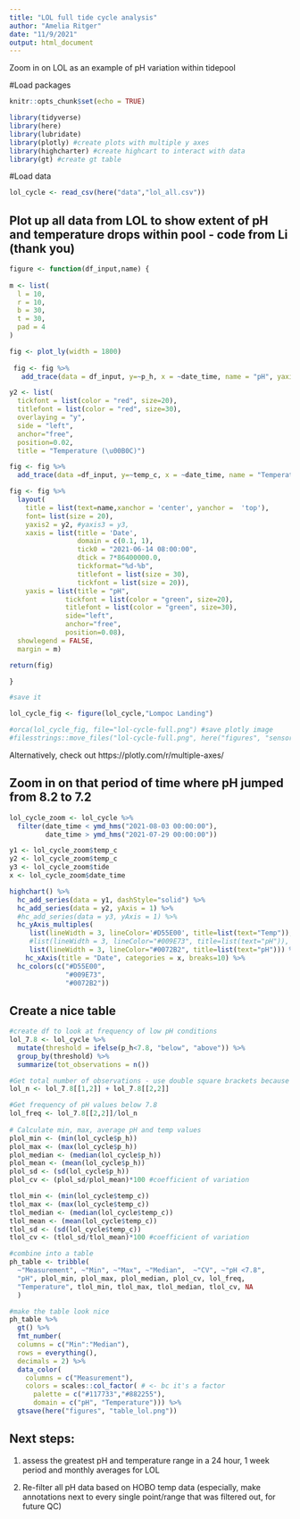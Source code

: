 ```yaml
---
title: "LOL full tide cycle analysis"
author: "Amelia Ritger"
date: "11/9/2021"
output: html_document
---
```


Zoom in on LOL as an example of pH variation within tidepool

#Load packages
```r
knitr::opts_chunk$set(echo = TRUE)

library(tidyverse)
library(here)
library(lubridate)
library(plotly) #create plots with multiple y axes
library(highcharter) #create highcart to interact with data
library(gt) #create gt table
```

#Load data
```r
lol_cycle <- read_csv(here("data","lol_all.csv"))
```
 
## Plot up all data from LOL to show extent of pH and temperature drops within pool - code from Li (thank you)
```r
figure <- function(df_input,name) {
  
m <- list(
  l = 10,
  r = 10,
  b = 30,
  t = 30,
  pad = 4
)

fig <- plot_ly(width = 1800)
 
 fig <- fig %>% 
   add_trace(data = df_input, y=~p_h, x = ~date_time, name = "pH", yaxis = "y1", mode = "lines", type = "scatter", line=list(color="green")) 

y2 <- list(
  tickfont = list(color = "red", size=20),
  titlefont = list(color = "red", size=30),
  overlaying = "y",
  side = "left",
  anchor="free",
  position=0.02,
  title = "Temperature (\u00B0C)")

fig <- fig %>% 
  add_trace(data =df_input, y=~temp_c, x = ~date_time, name = "Temperature (\u00B0C)", yaxis = "y2", mode = "lines", type = "scatter", line=list(color="red"))

fig <- fig %>% 
  layout(
    title = list(text=name,xanchor = 'center', yanchor =  'top'),
    font= list(size = 20),
    yaxis2 = y2, #yaxis3 = y3,
    xaxis = list(title = 'Date',
                 domain = c(0.1, 1),
                 tick0 = "2021-06-14 08:00:00",
                 dtick = 7*86400000.0, 
                 tickformat="%d-%b",
                 titlefont = list(size = 30),
                 tickfont = list(size = 20)),
    yaxis = list(title = "pH",
              tickfont = list(color = "green", size=20),
              titlefont = list(color = "green", size=30),
              side="left",
              anchor="free",
              position=0.08),
  showlegend = FALSE,
  margin = m)

return(fig)

}

#save it

lol_cycle_fig <- figure(lol_cycle,"Lompoc Landing")

#orca(lol_cycle_fig, file="lol-cycle-full.png") #save plotly image
#filesstrings::move_files("lol-cycle-full.png", here("figures", "sensors"), overwrite=TRUE) #move the image to the "Figures" folder
```
Alternatively, check out https://plotly.com/r/multiple-axes/

## Zoom in on that period of time where pH jumped from 8.2 to 7.2
```r
lol_cycle_zoom <- lol_cycle %>%
  filter(date_time < ymd_hms("2021-08-03 00:00:00"),
         date_time > ymd_hms("2021-07-29 00:00:00"))

y1 <- lol_cycle_zoom$temp_c
y2 <- lol_cycle_zoom$temp_c
y3 <- lol_cycle_zoom$tide
x <- lol_cycle_zoom$date_time

highchart() %>% 
  hc_add_series(data = y1, dashStyle="solid") %>% 
  hc_add_series(data = y2, yAxis = 1) %>% 
  #hc_add_series(data = y3, yAxis = 1) %>%
  hc_yAxis_multiples(
     list(lineWidth = 3, lineColor='#D55E00', title=list(text="Temp")),
     #list(lineWidth = 3, lineColor="#009E73", title=list(text="pH")),
     list(lineWidth = 3, lineColor="#0072B2", title=list(text="pH"))) %>%
    hc_xAxis(title = "Date", categories = x, breaks=10) %>%
  hc_colors(c("#D55E00",
              "#009E73",
              "#0072B2"))
```

## Create a nice table
```r
#create df to look at frequency of low pH conditions
lol_7.8 <- lol_cycle %>%
  mutate(threshold = ifelse(p_h<7.8, "below", "above")) %>%
  group_by(threshold) %>%
  summarize(tot_observations = n())

#Get total number of observations - use double square brackets because it's a tibble
lol_n <- lol_7.8[[1,2]] + lol_7.8[[2,2]]

#Get frequency of pH values below 7.8
lol_freq <- lol_7.8[[2,2]]/lol_n
  
# Calculate min, max, average pH and temp values
plol_min <- (min(lol_cycle$p_h))
plol_max <- (max(lol_cycle$p_h))
plol_median <- (median(lol_cycle$p_h))
plol_mean <- (mean(lol_cycle$p_h))
plol_sd <- (sd(lol_cycle$p_h))
plol_cv <- (plol_sd/plol_mean)*100 #coefficient of variation

tlol_min <- (min(lol_cycle$temp_c))
tlol_max <- (max(lol_cycle$temp_c))
tlol_median <- (median(lol_cycle$temp_c))
tlol_mean <- (mean(lol_cycle$temp_c))
tlol_sd <- (sd(lol_cycle$temp_c))
tlol_cv <- (tlol_sd/tlol_mean)*100 #coefficient of variation

#combine into a table
ph_table <- tribble(
  ~"Measurement", ~"Min", ~"Max", ~"Median",  ~"CV", ~"pH <7.8", 
  "pH", plol_min, plol_max, plol_median, plol_cv, lol_freq,
  "Temperature", tlol_min, tlol_max, tlol_median, tlol_cv, NA
  )

#make the table look nice
ph_table %>%
  gt() %>%
  fmt_number(
  columns = c("Min":"Median"),
  rows = everything(),
  decimals = 2) %>%
  data_color(
    columns = c("Measurement"),
    colors = scales::col_factor( # <- bc it's a factor
      palette = c("#117733","#882255"),
      domain = c("pH", "Temperature"))) %>%
  gtsave(here("figures", "table_lol.png"))
```

## Next steps:
1. assess the greatest pH and temperature range in a 24 hour, 1 week period and monthly averages for LOL

2. Re-filter all pH data based on HOBO temp data (especially, make annotations next to every single point/range that was filtered out, for future QC)
